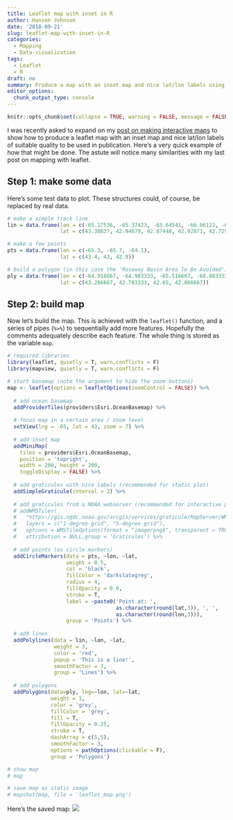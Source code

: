 ```yaml
---
title: Leaflet map with inset in R
author: Hansen Johnson
date: '2018-09-21'
slug: leaflet-map-with-inset-in-R
categories:
  - Mapping
  - Data-visualization
tags:
  - Leaflet
  - R
draft: no
summary: Produce a map with an inset map and nice lat/lon labels using the `leaflet` package
editor_options: 
  chunk_output_type: console
---
```


```r
knitr::opts_chunk$set(collapse = TRUE, warning = FALSE, message = FALSE)
```

I was recently asked to expand on my [post on making interactive maps](https://hansenjohnson.org/post/interactive-maps-in-r/) to show how to produce a leaflet map with an inset map and nice lat/lon labels of suitable quality to be used in publication. Here's a very quick example of how that might be done. The astute will notice many similarities with my last post on mapping with leaflet.

## Step 1: make some data

Here's some test data to plot. These structures could, of course, be replaced by real data.

``` r
# make a simple track line
lin = data.frame(lon = c(-65.17536, -65.37423, -65.64541, -66.06122, -66.15161),
                 lat = c(43.30837, 42.94679, 42.87448, 42.92871, 42.72985))

# make a few points
pts = data.frame(lon = c(-65.3, -65.7, -64.1),
                 lat = c(43.4, 43, 42.9))

# build a polygon (in this case the 'Roseway Basin Area To Be Avoided')
ply = data.frame(lon = c(-64.916667, -64.983333, -65.516667, -66.083333),
                 lat = c(43.266667, 42.783333, 42.65, 42.866667))
```

## Step 2: build map

Now let's build the map. This is achieved with the `leaflet()` function, and a series of pipes (`%>%`) to sequentially add more features. Hopefully the comments adequately describe each feature. The whole thing is stored as the variable `map`.

``` r
# required libraries
library(leaflet, quietly = T, warn.conflicts = F)
library(mapview, quietly = T, warn.conflicts = F)

# start basemap (note the argument to hide the zoom buttons)
map <- leaflet(options = leafletOptions(zoomControl = FALSE)) %>% 
  
  # add ocean basemap
  addProviderTiles(providers$Esri.OceanBasemap) %>%
  
  # focus map in a certain area / zoom level
  setView(lng = -65, lat = 43, zoom = 7) %>%
  
  # add inset map
  addMiniMap(
    tiles = providers$Esri.OceanBasemap,
    position = 'topright', 
    width = 200, height = 200,
    toggleDisplay = FALSE) %>%
  
  # add graticules with nice labels (recommended for static plot)
  addSimpleGraticule(interval = 2) %>%
  
  # add graticules from a NOAA webserver (recommended for interactive plot)
  # addWMSTiles(
  #   "https://gis.ngdc.noaa.gov/arcgis/services/graticule/MapServer/WMSServer/",
  #   layers = c("1-degree grid", "5-degree grid"),
  #   options = WMSTileOptions(format = "image/png8", transparent = TRUE),
  #   attribution = NULL,group = 'Graticules') %>%
  
  # add points (as circle markers)
  addCircleMarkers(data = pts, ~lon, ~lat,
                   weight = 0.5,
                   col = 'black', 
                   fillColor = 'darkslategrey',
                   radius = 4, 
                   fillOpacity = 0.9, 
                   stroke = T, 
                   label = ~paste0('Point at: ', 
                                   as.character(round(lat,3)), ', ', 
                                   as.character(round(lon,3))), 
                   group = 'Points') %>%
  
  # add lines
  addPolylines(data = lin, ~lon, ~lat,
               weight = 3,
               color = 'red',
               popup = 'This is a line!', 
               smoothFactor = 3,
               group = 'Lines') %>%
  
  # add polygons
  addPolygons(data=ply, lng=~lon, lat=~lat,
              weight = 1, 
              color = 'grey', 
              fillColor = 'grey',
              fill = T, 
              fillOpacity = 0.25, 
              stroke = T, 
              dashArray = c(5,5), 
              smoothFactor = 3,
              options = pathOptions(clickable = F),
              group = 'Polygons')

# show map
# map

# save map as static image
# mapshot(map, file = 'leaflet_map.png')
```

Here's the saved map:
![](/post/2018-09-21-leaflet-map-with-inset-in-r_files/leaflet_map.png)